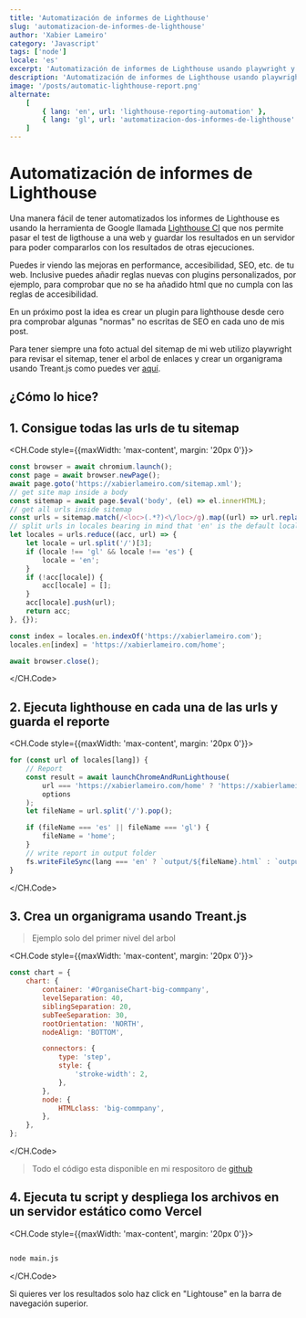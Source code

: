 ```yaml
---
title: 'Automatización de informes de Lighthouse'
slug: 'automatizacion-de-informes-de-lighthouse'
author: 'Xabier Lameiro'
category: 'Javascript'
tags: ['node']
locale: 'es'
excerpt: 'Automatización de informes de Lighthouse usando playwright y la api de lightouse en una web desplegada en un ejemplo real'
description: 'Automatización de informes de Lighthouse usando playwright y la api de lightouse en una web desplegada en un ejemplo real'
image: '/posts/automatic-lighthouse-report.png'
alternate:
    [
        { lang: 'en', url: 'lighthouse-reporting-automation' },
        { lang: 'gl', url: 'automatizacion-dos-informes-de-lighthouse' },
    ]
---
```


# Automatización de informes de Lighthouse

<Date date="01-24-2023" />

<GoogleAdsense slot="6618374506" horizontal />

Una manera fácil de tener automatizados los informes de Lighthouse es usando la herramienta de Google llamada [Lighthouse CI](https://github.com/GoogleChrome/lighthouse) que nos permite pasar el test de ligthouse a una web y guardar los resultados en un servidor para poder compararlos con los resultados de otras ejecuciones.

Puedes ir viendo las mejoras en performance, accesibilidad, SEO, etc. de tu web. Inclusive puedes añadir reglas nuevas con plugins personalizados, por ejemplo, para comprobar que no se ha añadido html que no cumpla con las reglas de accesibilidad.

En un próximo post la idea es crear un plugin para lighthouse desde cero pra comprobar algunas "normas" no escritas de SEO en cada uno de mis post.

Para tener siempre una foto actual del sitemap de mi web utilizo playwright para revisar el sitemap, tener el arbol de enlaces y crear un organigrama usando Treant.js como puedes ver [aquí](https://lighthouse.xabierlameiro.com 'Reporte de lighthouse').

## ¿Cómo lo hice?

## 1. Consigue todas las urls de tu sitemap

<CH.Code style={{maxWidth: 'max-content', margin: '20px 0'}}>

```js main.js
const browser = await chromium.launch();
const page = await browser.newPage();
await page.goto('https://xabierlameiro.com/sitemap.xml');
// get site map inside a body
const sitemap = await page.$eval('body', (el) => el.innerHTML);
// get all urls inside sitemap
const urls = sitemap.match(/<loc>(.*?)<\/loc>/g).map((url) => url.replace(/<\/?loc>/g, ''));
// split urls in locales bearing in mind that 'en' is the default locale and it's not included in the url
let locales = urls.reduce((acc, url) => {
    let locale = url.split('/')[3];
    if (locale !== 'gl' && locale !== 'es') {
        locale = 'en';
    }
    if (!acc[locale]) {
        acc[locale] = [];
    }
    acc[locale].push(url);
    return acc;
}, {});

const index = locales.en.indexOf('https://xabierlameiro.com');
locales.en[index] = 'https://xabierlameiro.com/home';

await browser.close();
```

</CH.Code>

## 2. Ejecuta lighthouse en cada una de las urls y guarda el reporte

<CH.Code style={{maxWidth: 'max-content', margin: '20px 0'}}>

```js main.js
for (const url of locales[lang]) {
    // Report
    const result = await launchChromeAndRunLighthouse(
        url === 'https://xabierlameiro.com/home' ? 'https://xabierlameiro.com' : url,
        options
    );
    let fileName = url.split('/').pop();

    if (fileName === 'es' || fileName === 'gl') {
        fileName = 'home';
    }
    // write report in output folder
    fs.writeFileSync(lang === 'en' ? `output/${fileName}.html` : `output/${lang}/${fileName}.html`, result.report);
}
```

</CH.Code>

## 3. Crea un organigrama usando Treant.js

> Ejemplo solo del primer nivel del arbol

<CH.Code style={{maxWidth: 'max-content', margin: '20px 0'}}>

```js main.js
const chart = {
    chart: {
        container: '#OrganiseChart-big-commpany',
        levelSeparation: 40,
        siblingSeparation: 20,
        subTeeSeparation: 30,
        rootOrientation: 'NORTH',
        nodeAlign: 'BOTTOM',

        connectors: {
            type: 'step',
            style: {
                'stroke-width': 2,
            },
        },
        node: {
            HTMLclass: 'big-commpany',
        },
    },
};
```

</CH.Code>

> Todo el código esta disponible en mi respositoro de [github](https://github.com/xabierlameiro/lighthouse-report/blob/master/main.js 'Enlace a repostorio de github')

## 4. Ejecuta tu script y despliega los archivos en un servidor estático como Vercel

<CH.Code style={{maxWidth: 'max-content', margin: '20px 0'}}>

```bash

node main.js

```

</CH.Code>

Si quieres ver los resultados solo haz click en "Lightouse" en la barra de navegación superior.

